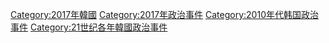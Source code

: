 [[Category:2017年韓國|Category:2017年韓國]]
[[Category:2017年政治事件|Category:2017年政治事件]]
[[Category:2010年代韩国政治事件|Category:2010年代韩国政治事件]]
[[Category:21世纪各年韓國政治事件|Category:21世纪各年韓國政治事件]]